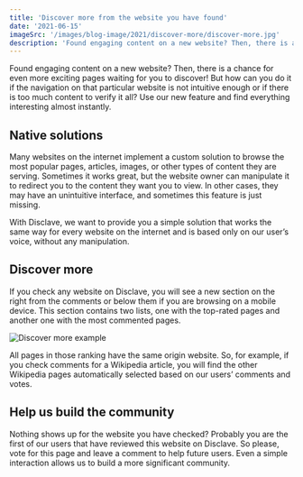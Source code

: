 ```yaml
---
title: 'Discover more from the website you have found'
date: '2021-06-15'
imageSrc: '/images/blog-image/2021/discover-more/discover-more.jpg'
description: 'Found engaging content on a new website? Then, there is a chance for even more exciting pages waiting for you to discover! But how can you do it if the navigation on that particular website is not intuitive enough or if there is too much content to verify it all?'
---
```


Found engaging content on a new website? Then, there is a chance for even more exciting pages waiting for you to discover! But how can you do it if the navigation on that particular website is not intuitive enough or if there is too much content to verify it all? Use our new feature and find everything interesting almost instantly.

## Native solutions

Many websites on the internet implement a custom solution to browse the most popular pages, articles, images, or other types of content they are serving. Sometimes it works great, but the website owner can manipulate it to redirect you to the content they want you to view. In other cases, they may have an unintuitive interface, and sometimes this feature is just missing.

With Disclave, we want to provide you a simple solution that works the same way for every website on the internet and is based only on our user’s voice, without any manipulation.

## Discover more

If you check any website on Disclave, you will see a new section on the right from the comments or below them if you are browsing on a mobile device. This section contains two lists, one with the top-rated pages and another one with the most commented pages.

<Image
  src="/images/blog-image/2021/discover-more/example.png"
  title="Discover more example"
  width={1427}
  height={1107}
/>

All pages in those ranking have the same origin website. So, for example, if you check comments for a Wikipedia article, you will find the other Wikipedia pages automatically selected based on our users’ comments and votes.

## Help us build the community

Nothing shows up for the website you have checked? Probably you are the first of our users that have reviewed this website on Disclave. So please, vote for this page and leave a comment to help future users. Even a simple interaction allows us to build a more significant community.
